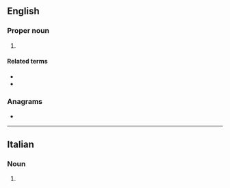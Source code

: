 {{also|cor|Cor|cór|ćor|còr|côr|cor-}}
==English==

===Proper noun===
{{en-proper noun}}

# {{abbreviation of|Corinthians|lang=en}}

====Related terms====
* {{l|en|1 Cor.}}
* {{l|en|2 Cor.}}

===Anagrams===
* {{anagrams|en|CRO|OCR|ORC|ROC|orc|roc}}

----

==Italian==

===Noun===
{{head|it|noun|plural|Cor.}}
# {{lb|it|music}} {{abbreviation of|corno||French horn|lang=it}}